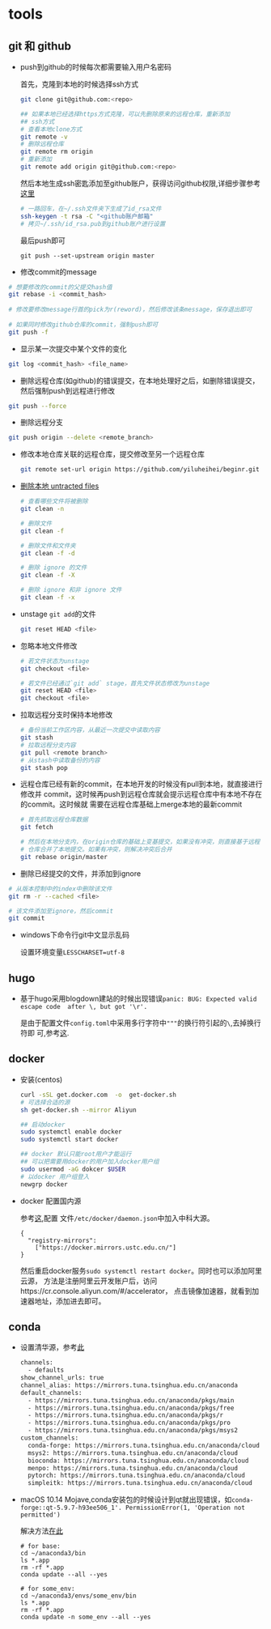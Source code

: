 # tools {#tools}

## git 和 github

- push到github的时候每次都需要输入用户名密码

  首先，克隆到本地的时候选择ssh方式
  
  ```sh
  git clone git@github.com:<repo>
  
  ## 如果本地已经选择https方式克隆，可以先删除原来的远程仓库，重新添加
  ## ssh方式
  # 查看本地clone方式
  git remote -v 
  # 删除远程仓库
  git remote rm origin
  # 重新添加
  git remote add origin git@github.com:<repo>
  ```
  
  然后本地生成ssh密匙添加至github账户，获得访问github权限,详细步骤参考
  [这里](https://github.com/waylau/github-help/blob/master/Generating%20SSH%20keys%20%E7%94%9F%E6%88%90%20SSH%20%E5%AF%86%E9%92%A5.md)
  
  ```sh
  # 一路回车，在~/.ssh文件夹下生成了id_rsa文件
  ssh-keygen -t rsa -C "<github账户邮箱"
  # 拷贝~/.ssh/id_rsa.pub到github账户进行设置
  ```
  最后push即可
  
  ```
  git push --set-upstream origin master
  ```

- 修改commit的message

```sh
# 想要修改的commit的父提交hash值
git rebase -i <commit_hash>
  
# 修改要修改message行首的pick为r(reword)，然后修改该条message，保存退出即可
  
# 如果同时修改github仓库的commit，强制push即可
git push -f
```

- 显示某一次提交中某个文件的变化

```sh
git log <commit_hash> <file_name>
```

- 删除远程仓库(如github)的错误提交，在本地处理好之后，如删除错误提交，然后强制push到远程进行修改

```sh
git push --force
```

- 删除远程分支

```sh
git push origin --delete <remote_branch>
```

- 修改本地仓库关联的远程仓库，提交修改至另一个远程仓库

  ```sh
  git remote set-url origin https://github.com/yiluheihei/beginr.git
  ```

- [删除本地 untracted files](https://stackoverflow.com/questions/61212/how-to-remove-local-untracked-files-from-the-current-git-working-tree)
  
  ```sh
  # 查看哪些文件将被删除
  git clean -n 
  
  # 删除文件
  git clean -f
  
  # 删除文件和文件夹
  git clean -f -d
  
  # 删除 ignore 的文件
  git clean -f -X
  
  # 删除 ignore 和非 ignore 文件
  git clean -f -x
  ```

- unstage `git add`的文件
 
  ```sh
  git reset HEAD <file>
  ```
  
- 忽略本地文件修改

  ```sh
  # 若文件状态为unstage
  git checkout <file>
  
  # 若文件已经通过`git add` stage，首先文件状态修改为unstage
  git reset HEAD <file>
  git checkout <file>
  ```
  
- 拉取远程分支时保持本地修改

  ```sh
  # 备份当前工作区内容，从最近一次提交中读取内容
  git stash
  # 拉取远程分支内容
  git pull <remote branch>
  # 从stash中读取备份的内容
  git stash pop
  ```

- 远程仓库已经有新的commit，在本地开发的时候没有pull到本地，就直接进行修改并
  commit，这时候再push到远程仓库就会提示远程仓库中有本地不存在的commit。这时候就
  需要在远程仓库基础上merge本地的最新commit
  
  ```sh
  # 首先抓取远程仓库数据
  git fetch
  
  # 然后在本地分支内，在origin仓库的基础上变基提交，如果没有冲突，则直接基于远程
  # 仓库合并了本地提交。如果有冲突，则解决冲突后合并
  git rebase origin/master
  ```
- 删除已经提交的文件，并添加到ignore

 ```sh
 # 从版本控制中的index中删除该文件
 git rm -r --cached <file>
 
 # 该文件添加至ignore，然后commit
 git commit
 ```
  

- windows下命令行git中文显示乱码
  
  设置环境变量`LESSCHARSET=utf-8`

## hugo

- 基于hugo采用blogdown建站的时候出现错误`panic: BUG: Expected valid escape code 
after \, but got '\r'.`

  是由于配置文件`config.toml`中采用多行字符中`"""`的换行符引起的`\`,去掉换行符即
  可,参考[这](https://github.com/gcushen/hugo-academic/issues/852).

## docker

- 安装(centos)

  ```sh
  curl -sSL get.docker.com	-o	get-docker.sh
  # 可选择合适的源
  sh get-docker.sh --mirror Aliyun
  
  ## 启动docker
  sudo systemctl enable docker
  sudo systemctl start docker
  
  ## docker 默认只能root用户才能运行
  ## 可以把需要用docker的用户加入docker用户组
  sudo usermod -aG dokcer $USER
  # 以docker 用户组登入
  newgrp docker
  
  ```
  

- docker 配置国内源
  
  参考[这](http://mirrors.ustc.edu.cn/help/dockerhub.html?highlight=docker),配置
  文件`/etc/docker/daemon.json`中加入中科大源。
  
  ```
  {
    "registry-mirrors": 
      ["https://docker.mirrors.ustc.edu.cn/"]
  }
  ```
  
  然后重启docker服务`sudo systemctl restart docker`。同时也可以添加阿里云源，
  方法是注册阿里云开发账户后，访问https://cr.console.aliyun.com/#/accelerator，
  点击镜像加速器，就看到加速器地址，添加进去即可。
  
## conda

- 设置清华源，参考[此](https://mirror.tuna.tsinghua.edu.cn/help/anaconda/)

  ```sh
  channels:
    - defaults
  show_channel_urls: true
  channel_alias: https://mirrors.tuna.tsinghua.edu.cn/anaconda
  default_channels:
    - https://mirrors.tuna.tsinghua.edu.cn/anaconda/pkgs/main
    - https://mirrors.tuna.tsinghua.edu.cn/anaconda/pkgs/free
    - https://mirrors.tuna.tsinghua.edu.cn/anaconda/pkgs/r
    - https://mirrors.tuna.tsinghua.edu.cn/anaconda/pkgs/pro
    - https://mirrors.tuna.tsinghua.edu.cn/anaconda/pkgs/msys2
  custom_channels:
    conda-forge: https://mirrors.tuna.tsinghua.edu.cn/anaconda/cloud
    msys2: https://mirrors.tuna.tsinghua.edu.cn/anaconda/cloud
    bioconda: https://mirrors.tuna.tsinghua.edu.cn/anaconda/cloud
    menpo: https://mirrors.tuna.tsinghua.edu.cn/anaconda/cloud
    pytorch: https://mirrors.tuna.tsinghua.edu.cn/anaconda/cloud
    simpleitk: https://mirrors.tuna.tsinghua.edu.cn/anaconda/cloud
  ```

- macOS 10.14 Mojave,conda安装包的时候设计到qt就出现错误，如`conda-forge::qt-5.9.7-h93ee506_1'. PermissionError(1, 'Operation not permitted')`

  解决方法[在此](https://github.com/conda/conda/issues/8440#issuecomment-481167572)
  
  ```
  # for base:
  cd ~/anaconda3/bin
  ls *.app
  rm -rf *.app
  conda update --all --yes
  
  # for some_env:
  cd ~/anaconda3/envs/some_env/bin
  ls *.app
  rm -rf *.app
  conda update -n some_env --all --yes
```
  
  
